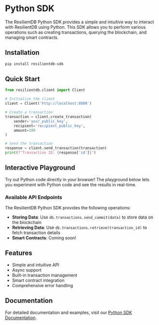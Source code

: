 
# Python SDK

The ResilientDB Python SDK provides a simple and intuitive way to interact with ResilientDB using Python. This SDK allows you to perform various operations such as creating transactions, querying the blockchain, and managing smart contracts.

## Installation

```bash
pip install resilientdb-sdk
```

## Quick Start

```python
from resilientdb.client import Client

# Initialize the client
client = Client('http://localhost:8080')

# Create a transaction
transaction = client.create_transaction(
    sender='your_public_key',
    recipient='recipient_public_key',
    amount=100
)

# Send the transaction
response = client.send_transaction(transaction)
print(f"Transaction ID: {response['id']}")
```

## Interactive Playground

Try out Python code directly in your browser! The playground below lets you experiment with Python code and see the results in real-time.

<PythonPlayground templates={PYTHON_SDK_EXAMPLE_TEMPLATES} />

### Available API Endpoints

The ResilientDB Python SDK provides the following operations:

- **Storing Data**: Use `db.transactions.send_commit(data)` to store data on the blockchain
- **Retrieving Data**: Use `db.transactions.retrieve(transaction_id)` to fetch transaction details
- **Smart Contracts**: Coming soon!

## Features

- Simple and intuitive API
- Async support
- Built-in transaction management
- Smart contract integration
- Comprehensive error handling

## Documentation

For detailed documentation and examples, visit our [Python SDK Documentation](https://docs.resilientdb.com/python-sdk).

<Space h="xl" />
<Divider my="xl" label="Community Feedback" labelPosition="center" />

<Box mb="xl">
  <CommentSection
    pageTitle="Python SDK Documentation"
    pageUrl={typeof window !== 'undefined' ? window.location.href : ''}
    repoOwner="apache"
    repoName="incubator-resilientdb-python-sdk"
    labels={['user-feedback', 'documentation', 'python-sdk']}
    title="Questions or Feedback about the Python SDK?"
  />
</Box>